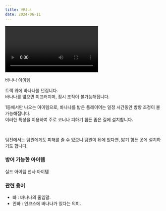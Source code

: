 ```yaml
---
title: 바나나
date: 2024-06-11
---
```


<Division className="mdRatio">
	<Video fileName="item/Item_Banana.mp4" />
</Division>

<Sprite className="item" backgroundPosition="-91px -89px">바나나 아이템</Sprite>

<Bq>트랙 위에 바나나를 던집니다. <br/>
바나나를 밟으면 미끄러지며, 잠시 조작이 불가능해집니다.</Bq>

1등에서만 나오는 아이템으로, 바나나를 밟은 플레이어는 일정 시간동안 방향 조정이 불가능해집니다. <br/>
이러한 특성을 이용하여 주로 코너나 피하기 힘든 좁은 길에 설치합니다.

<br/>

팀전에서는 팀원에게도 피해를 줄 수 있으니 팀원이 뒤에 있다면, 밟기 힘든 곳에 설치하기도 합니다.

### 방어 가능한 아이템

<Division className="mdFlex mdCg">
    <Sprite className="item" backgroundPosition="-244px -165px">실드 아이템</Sprite>
    <Sprite className="item" backgroundPosition="-87px -13px">천사 아이템</Sprite>
</Division>


### 관련 용어

- 빠 : 바나나의 줄임말.
- 인빠 : 인코스에 바나나가 있다는 의미.